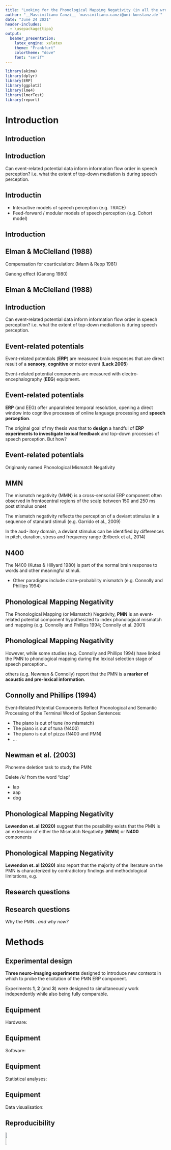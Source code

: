 ```yaml
---
title: "Looking for the Phonological Mapping Negativity (in all the wrong places)"
author: "__Massimiliano Canzi__ `massimiliano.canzi@uni-konstanz.de`"
date: "June 24 2021"
header-includes:
  - \usepackage{tipa}
output: 
  beamer_presentation:
    latex_engine: xelatex
    theme: "Frankfurt"
    colortheme: "dove"
    font: "serif"
---
```


```r
library(akima)
library(dplyr)
library(ERP)
library(ggplot2)
library(lme4)
library(lmerTest)
library(report)
```

# Introduction

## Introduction

\begin{center}
\emph{Four years ago...}
\end{center}

## Introduction

Can event-related potential data inform information flow order in speech perception? \pause i.e. what the extent of top-down mediation is during speech perception. 

## Introductin 

* Interactive models of speech perception (e.g. TRACE)
* Feed-forward / modular models of speech perception (e.g. Cohort model)

## Introduction

\small \pause
\begin{itemize}[<+->]
\item Elman, J. L., \& McClelland, J. L. (1988). Cognitive penetration of the mechanisms of perception: Compensation for coarticulation of lexically restored phonemes. Journal of Memory and Language, 27(2), 143-165.
\item Magnuson et al. (2003). Lexical effects on compensation for coarticulation: \textbf{The ghost of Christmash past}. Cognitive Science, 27(2), 285-298.
\item McQueen, J. M. (2003). \textbf{The ghost of Christmas future: didn’t scrooge learn to be good?}: Commentary on Magnuson et al. (2003). Cognitive Science, 27(5), 795-799.
\item McQueen, et al. (2009). No lexical–prelexical feedback during speech perception or: \textbf{Is it time to stop playing those Christmas tapes?}. Journal of Memory and Language, 61(1), 1-18.
\end{itemize} \normalsize

## Elman & McClelland (1988)

Compensation for coarticulation: (Mann \& Repp 1981) \pause

\begin{itemize}[<+->]
\item /t-k/ perceived more often as /k/ following /s/
\item /t-k/ perceived more often as /t/ following /\textesh/
\end{itemize}

Ganong effect (Ganong 1980)

\begin{itemize}[<+->]
\item Ambiguous phonemes are solved more often with the choice that makes a word vs. a non-word 
\item e.g. Christma/s-\textesh/ more often solved as Christma/s/. 
\item Effect stronger at phoneme boundary.
\end{itemize}

## Elman & McClelland (1988)

\begin{center}
\normalsize
Christma\textbf{/s-\textesh/} \textbf{/t-k/}capes  
  
    
\pause Cool, huh?
\end{center}

## Introduction

Can event-related potential data inform information flow order in speech perception? \pause i.e. what the extent of top-down mediation is during speech perception. 

## Event-related potentials

Event-related potentials (__ERP__) are measured brain responses that are direct result of a __sensory__, __cognitive__ or motor event (__Luck 2005__)

\pause

Event-related potential components are measured with electro-encephalography (__EEG__) equipment.

## Event-related potentials

__ERP__ (and EEG) offer unparalleled temporal resolution, \pause opening a direct window into cognitive processes of online language processing and __speech perception__. 

\pause

The original goal of my thesis was that to __design__ a handful of __ERP experiments to investigate lexical feedback__ and top-down processes of speech perception. \pause But how?

## Event-related potentials

\begin{itemize}[<+->]
\item Mismatch Negativity (\textbf{MMN})
\item Phonological Mapping\textbf{*} Negativity (\textbf{PMN})
\item \textbf{N400}
\item \textbf{P600}
\end{itemize}

\tiny

\textbf{*} Originanly named Phonological Mismatch Negativity 

\normalsize

## MMN

\small

The mismatch negativity (MMN) is a cross-sensorial ERP component often observed in frontocentral regions of the scalp between 150 and 250 ms post stimulus onset \pause

The mismatch negativity reflects the perception of a deviant stimulus in a sequence of standard stimuli (e.g. Garrido et al., 2009) \pause

In the aud- itory domain, a deviant stimulus can be identified by differences in pitch, duration, stress and frequency range (Erlbeck et al., 2014)

\normalsize

## N400

The N400 (Kutas \& Hillyard 1980) is part of the normal brain response to words and other meaningful stimuli.
\pause
\begin{center}
nurse \pause doctor \pause | \pause  
pizza \pause pineapple \pause  
\end{center}

* Other paradigms include cloze-probability mismatch (e.g. Connolly and Phillips 1994)

## Phonological Mapping Negativity

The Phonological Mapping (or Mismatch) Negativity, __PMN__ is an event-related potential component hypothesized to index phonological mismatch and mapping \pause (e.g. Connolly and Phillips 1994; Connolly et al. 2001) 

## Phonological Mapping Negativity

However, while some studies (e.g. Connolly and Phillips 1994) have linked the PMN to phonological mapping during the lexical selection stage of speech perception..

\pause 

others (e.g. Newman & Connolly) report that the PMN is a __marker of acoustic and pre-lexical information__. 

## Connolly and Phillips (1994)

Event-Related Potential Components Reflect Phonological and Semantic Processing of the Terminal Word of Spoken Sentences: 

\pause

* The piano is out of \pause tune \pause (no mismatch) \pause
* The piano is out of \pause tuna \pause (N400) \pause
* The piano is out of \pause pizza \pause (N400 and PMN) \pause
* ...

## Newman et al. (2003)

Phoneme deletion task to study the PMN:

\pause

Delete /k/ from the word "clap" \pause

* lap \pause
* aap \pause
* dog 

## Phonological Mapping Negativity

__Lewendon et. al (2020)__ suggest that the possibility exists that the PMN is an extension of either the Mismatch Negativity (__MMN__) or __N400__ components

## Phonological Mapping Negativity

__Lewendon et. al (2020)__ also report that the majority of the literature on the PMN is characterized by contradictory findings and methodological limitations, e.g.

\small

\begin{itemize}[<+->]
\item Contrasting theories of the PMN
\item Mixed topographical locations: 
  \begin{itemize}[<+->]
  \item \footnotesize Some studies report discovering the PMN in frontal and central sites, ohers in parietal / mid-line / evenly spread across the scalp.
  \end{itemize}
\item \small Methodological limitations: 
  \begin{itemize}[<+->]
  \item \footnotesize Few participants (usually < 10)
  \item \footnotesize Few trials (usually < 40)
  \item \footnotesize Confounding variables
  \end{itemize}
\end{itemize}

\normalsize

## Research questions

\pause \small

\begin{itemize}[<+->]
\item \textbf{Is the PMN in response to acoustic, phonetic, phonological, lexical mapping and mismatch, none or a combination of all?}
\item \textbf{Is any other ERP component found in response to acoustic, phonetic and phonological mismatch in place of / together wih the PMN?}
\end{itemize}

\normalsize

## Research questions

Why the PMN.. \pause _and why now? _

\small \pause

\begin{itemize}[<+->]
\item The PMN might play an important role in future investigations of architectures of grammar (placed in between acoustic and lexical processing)
\item Clinical studies have used the PMN as a \emph{marker of phonological processing abilities} (Robson et al. 2017). However, it is not clear what processes sexactly the PMN stands for. 
\end{itemize}

\normalsize

# Methods

## Experimental design

\pause __Three neuro-imaging experiments__ designed to introduce new contexts in which to probe the elicitation of the PMN ERP component.

\pause Experiments __1__, __2__ (and __3__) were designed to simultaneously work independently while also being fully comparable.

## Equipment

Hardware:

\small \pause

\begin{itemize}[<+->]
\item 64 active pin-type \textbf{BioSemi} electrodes / \textbf{ActiView}
\item Neurobehavioral Systems' \textbf{Presentation}
\end{itemize}

\normalsize

## Equipment

Software:

\small \pause

\begin{itemize}[<+->]
\item MATLAB (2018b; 2019a; 2019b)
\item EEGLAB (Delorme \& Makeig 2004) 
\item ERPLAB (Lopez-Calderon \& Luck, 2014)
\item R (4.1) (R Core Team 2021)
\end{itemize}

\normalsize

## Equipment

Statistical analyses:

\small \pause

\begin{itemize}[<+->]
\item Exploratory channel-level multivariate testing with package \texttt{ERP} (Causeur et al. 2020) and the Adaptive Factor Adjustment (AFA) procedure (Sheu et al. 2016)
\item Mean amplitude modelling with mixed-effect models \& package \texttt{lme4} (Bates et al. 2015)
\end{itemize}

\normalsize 

## Equipment

Data visualisation:

\pause \small

\begin{itemize}[<+->]
\item Grand-Average / difference ERP plots with \texttt{ggplot2} (Wickham 2016)
\item Cubic spline interpolation scalp maps with package \texttt{akima} (Akima and Gebhardt 2020)
\end{itemize}

\normalsize

## Reproducibility

![](img/github.png){width="10%"}

\pause Data, code and model summaries are freely available on GitHub at the repository `mcanzi/phd_codedata`

\pause PhD thesis has been submitted and _will be available through open access_ following thesis defense (in August) and corrections.

# Experiment 1

## Procedure

\small

\begin{itemize}[<+->]
\item Participants were trained to learn three pairs of tri-syllabic nonce words in a computerized training phase (e.g. \emph{pitabu dipida})
  \begin{itemize}[<+->]
  \item \footnotesize Transitional probabilities within the two items of each nonce-word pair was 1.0 
  \end{itemize}
\item \small Participants were tested on their knowledge of the experimental stimuli in a computerized task
\item During EEG data collection, stimuli were played back to participants during a passive listening task, however..
  \begin{itemize}[<+->]
  \item \footnotesize In 33\% of total trials, the first syllable of the second nonce-word of each pair would be manipulated to break expectations
  \end{itemize}
\end{itemize}

\normalsize

## Stimuli 

\begin{center}

pitabu \pause dipida \pause

pitabu \pause \textbf{ba}pida \pause

pitabu \pause \textbf{bu}pida \pause

\end{center}
\small

\begin{itemize}[<+->]
\item Stimuli were synthesized using Mac OS Text-to-Speech
\item Vowel, syllable and word length were controlled for (each syllable was 200 ms long)
\item Speaker and pitch contours were the same for all stimuli.
\end{itemize}

## Participants

22 Participants (F = 13) took part to the experiment. 

\begin{itemize}[<+->]
\item 22 right-handed adults
\item 22 BrE speakers
\item Age (M = 22, 18-25)
\item Normal or corrected to normal vision and hearing
\item No reported use of psychoactive medications
\end{itemize}

## Results

## Results 

## Discussion 

## Discussion

# Experiment 2

## Methods

*
*
*
*

## Methods

## Results

## Results 

## Discussion 

## Discussion

# General Discussion

##

##

##

##

## __Thank you!__

## References

\tiny

*

*

*

\normalsize

## Questions?